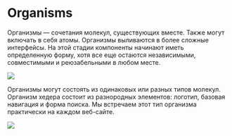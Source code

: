 

<Meta title="organisms/Introduction" />

<style>
  {`
  .imgContainer {
    text-align: center;
  }
  `}
  >
</style>

# Organisms

Организмы — сочетания молекул, существующих вместе. Также могут включать в себя атомы. Организмы выливаются в более сложные интерфейсы. На этой стадии компоненты начинают иметь определенную форму, хотя все еще остаются независимыми, совместимыми и реюзабельными в любом месте.

<div class="imgContainer">
  <img src={organisms} />
</div>

Организмы могут состоять из одинаковых или разных типов молекул. Организм хедера состоит из разнородных элементов: логотип, базовая навигация и форма поиска. Мы встречаем этот тип организма практически на каждом веб-сайте.

<div class="imgContainer">
  <img src={organismsExample} />
</div>
